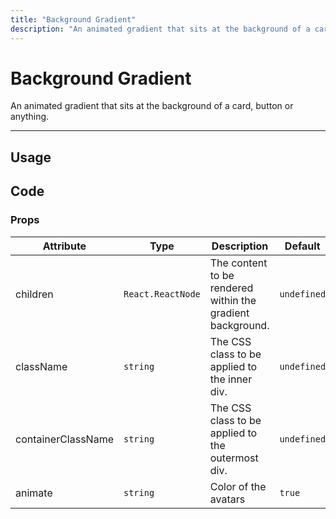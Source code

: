 ```yaml
---
title: "Background Gradient"
description: "An animated gradient that sits at the background of a card, button or anything."
---
```


# Background Gradient

An animated gradient that sits at the background of a card, button or anything.

---

## Usage

<ComponentPreview name="background-gradient-demo" />

## Code

<ComponentPreview showPreview={false} name="background-gradient" />


### Props

| Attribute          | Type              | Description                                                | Default     |
| ------------------ | ----------------- | ---------------------------------------------------------- | ----------- |
| children           | `React.ReactNode` | The content to be rendered within the gradient background. | `undefined` |
| className          | `string`          | The CSS class to be applied to the inner div.              | `undefined` |
| containerClassName | `string`          | The CSS class to be applied to the outermost div.          | `undefined` |
| animate            | `string`          | Color of the avatars                                       | `true`      |
